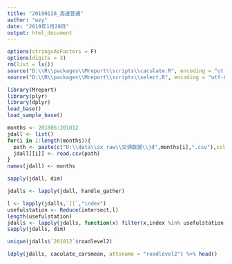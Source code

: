 ```yaml
---
title: "20190128_高速普通"
author: "wzy"
date: "2019年1月28日"
output: html_document
---
```


```r
options(stringsAsFactors = F)
options(digits = 3)
rm(list = ls())
source("D:\\R\\packages\\Mreport\\scripts\\caculate.R", encoding = "utf-8")
source("D:\\R\\packages\\Mreport\\scripts\\select.R", encoding = "utf-8")
```

```r
library(Mreport)
library(plyr)
library(dplyr)
load_base()
load_sample_base()
```

```r
months <- 201806:201812
jdall <- list()
for(i in 1:length(months)){
  path <- paste(c("D:\\data\\sx_raw\\交调数据\\jd",months[i],".csv"),collapse = "")
  jdall[[i]] <- read.csv(path)
}
names(jdall) <- months
```

```r
sapply(jdall, dim)
```

```r
jdalls <- lapply(jdall, handle_gather)
```

```r
l <- lapply(jdalls,`[[`,"index")
usefulstation <- Reduce(intersect,l)
length(usefulstation)
jdalls <- lapply(jdalls, function(x) filter(x,index %in% usefulstation))
sapply(jdalls, dim)
```

```r
unique(jdalls$`201812`$roadlevel2)
```

```r
ldply(jdalls, caculate_carsmean, attsname = "roadlevel2") %>% head()
```

```r

```

